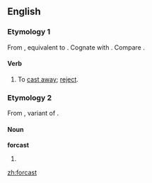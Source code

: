 ==English==

===Etymology 1===
From {{etyl|enm|en}} {{term|forcasten||to cast away, reject|lang=enm}}, equivalent to {{prefix|for|cast}}. Cognate with {{etyl|sv|-}} {{term|förkasta||to reject|lang=sv}}. Compare {{l|en|forcasten}}.

====Verb====
{{en-verb|forcasts|forcasting|'''[[forcast]]''' or '''[[forcasted]]'''}}

# {{context|transitive|obsolete|lang=en}} To [[cast away]]; [[reject]].

===Etymology 2===
From {{etyl|enm|en}} {{term|forcast|lang=enm}}, variant of {{term|forecast|lang=enm}}. 

====Noun====
'''forcast'''

# {{misspelling of|forecast}}

[[zh:forcast]]